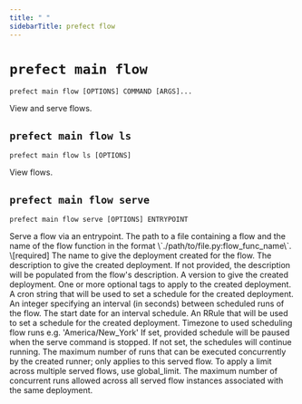```yaml
---
title: " "
sidebarTitle: prefect flow
---
```



# `prefect main flow`



```command
prefect main flow [OPTIONS] COMMAND [ARGS]...
```



<Info>
View and serve flows.
</Info>








## `prefect main flow ls`



```command
prefect main flow ls [OPTIONS]
```



<Info>
View flows.
</Info>






<AccordionGroup>




<Accordion title="Options" defaultOpen>

<ResponseField name="--limit">
    
</ResponseField>

</Accordion>

</AccordionGroup>



## `prefect main flow serve`



```command
prefect main flow serve [OPTIONS] ENTRYPOINT
```



<Info>
Serve a flow via an entrypoint.
</Info>






<AccordionGroup>


<Accordion title="Arguments" defaultOpen>
<ResponseField name="ENTRYPOINT" type="string" required>
    The path to a file containing a flow and the name of the flow function in the format \`./path/to/file.py:flow_func_name\`.  \[required]
</ResponseField>
</Accordion>



<Accordion title="Options" defaultOpen>

<ResponseField name="--name">
    The name to give the deployment created for the flow.
</ResponseField>

<ResponseField name="--description">
    The description to give the created deployment. If not provided, the description will be populated from the flow's description.
</ResponseField>

<ResponseField name="-v">
    A version to give the created deployment.
</ResponseField>

<ResponseField name="-t">
    One or more optional tags to apply to the created deployment.
</ResponseField>

<ResponseField name="--cron">
    A cron string that will be used to set a schedule for the created deployment.
</ResponseField>

<ResponseField name="--interval">
    An integer specifying an interval (in seconds) between scheduled runs of the flow.
</ResponseField>

<ResponseField name="--anchor-date">
    The start date for an interval schedule.
</ResponseField>

<ResponseField name="--rrule">
    An RRule that will be used to set a schedule for the created deployment.
</ResponseField>

<ResponseField name="--timezone">
    Timezone to used scheduling flow runs e.g. 'America/New_York'
</ResponseField>

<ResponseField name="--pause-on-shutdown">
    If set, provided schedule will be paused when the serve command is stopped. If not set, the schedules will continue running.
</ResponseField>

<ResponseField name="--limit">
    The maximum number of runs that can be executed concurrently by the created runner; only applies to this served flow. To apply a limit across multiple served flows, use global_limit.
</ResponseField>

<ResponseField name="--global-limit">
    The maximum number of concurrent runs allowed across all served flow instances associated with the same deployment.
</ResponseField>

</Accordion>

</AccordionGroup>
